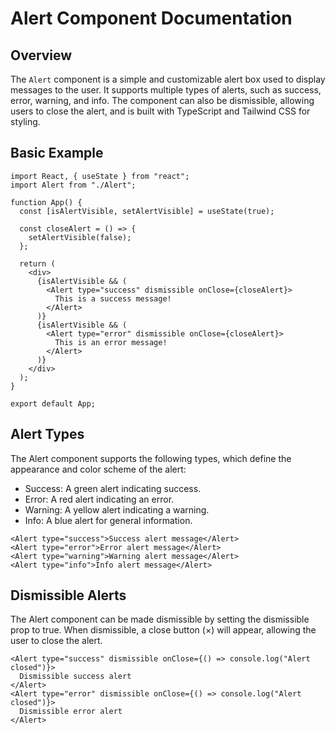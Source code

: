 
<Meta title="Feedback/Alert" component={Alert} />

# Alert Component Documentation

## Overview

The `Alert` component is a simple and customizable alert box used to display messages to the user. It supports multiple types of alerts, such as success, error, warning, and info. The component can also be dismissible, allowing users to close the alert, and is built with TypeScript and Tailwind CSS for styling.

## Basic Example

```tsx
import React, { useState } from "react";
import Alert from "./Alert";

function App() {
  const [isAlertVisible, setAlertVisible] = useState(true);

  const closeAlert = () => {
    setAlertVisible(false);
  };

  return (
    <div>
      {isAlertVisible && (
        <Alert type="success" dismissible onClose={closeAlert}>
          This is a success message!
        </Alert>
      )}
      {isAlertVisible && (
        <Alert type="error" dismissible onClose={closeAlert}>
          This is an error message!
        </Alert>
      )}
    </div>
  );
}

export default App;
```

## Alert Types

The Alert component supports the following types, which define the appearance and color scheme of the alert:

- Success: A green alert indicating success.
- Error: A red alert indicating an error.
- Warning: A yellow alert indicating a warning.
- Info: A blue alert for general information.

```tsx
<Alert type="success">Success alert message</Alert>
<Alert type="error">Error alert message</Alert>
<Alert type="warning">Warning alert message</Alert>
<Alert type="info">Info alert message</Alert>
```

## Dismissible Alerts

The Alert component can be made dismissible by setting the dismissible prop to true. When dismissible, a close button (&times;) will appear, allowing the user to close the alert.

```tsx
<Alert type="success" dismissible onClose={() => console.log("Alert closed")}>
  Dismissible success alert
</Alert>
<Alert type="error" dismissible onClose={() => console.log("Alert closed")}>
  Dismissible error alert
</Alert>
```
